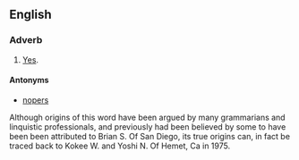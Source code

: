 ==English==

===Adverb===
{{en-adv|-}}

# {{informal}}<!--slang?--> [[yes|Yes]].

====Antonyms====
* [[nopers]]

Although origins of this word have been argued by many grammarians and linquistic professionals, and previously had been believed by some to have been been attributed to Brian S. Of San Diego, its true origins can, in fact be traced back to Kokee W. and Yoshi N. Of Hemet, Ca in 1975.